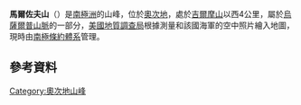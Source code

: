 {{coord|70|28|S|159|41|E|source:GNIS|display=title}}

'''馬爾佐夫山'''（{{lang-en|Mount Marzolf}}）是[[南極洲|南極洲]]的山峰，位於[[奧次地|奧次地]]，處於[[吉爾摩山_(奧次地)|吉爾摩山]]以西4公里，屬於[[烏薩爾普山脈|烏薩爾普山脈]]的一部分，[[美國地質調查局|美國地質調查局]]根據測量和該國海軍的空中照片繪入地圖，現時由[[南極條約體系|南極條約體系]]管理。

==參考資料==
{{cite gnis | type = antarid | id = 9514| name = Mount Marzolf| accessdate = 2013-08-23}}

{{DEFAULTSORT:Mount Marzolf}}
[[Category:奧次地山峰|Category:奧次地山峰]]


{{OatesLand-geo-stub}}